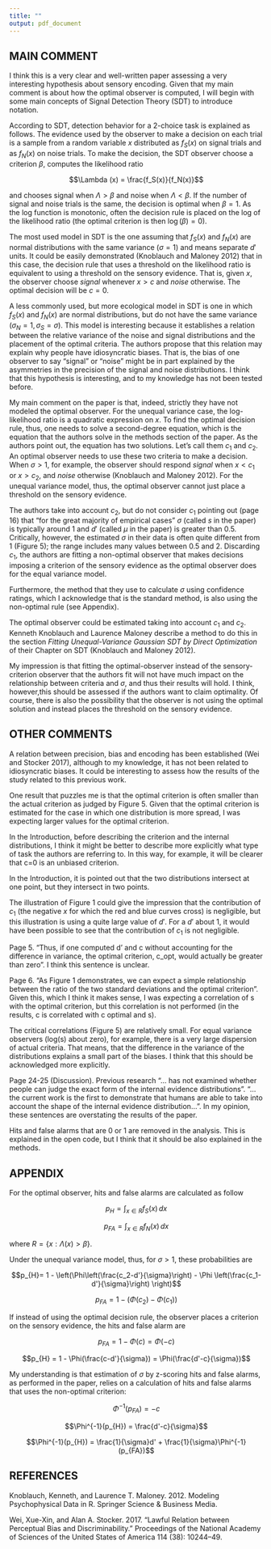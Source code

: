 ```yaml
---
title: ""
output: pdf_document
---
```


## MAIN COMMENT

I think this is a very clear and well-written paper assessing a very interesting hypothesis about sensory encoding. Given that my main comment is about how the optimal observer is computed, I will begin with some main concepts of Signal Detection Theory (SDT) to introduce notation. 

According to SDT, detection behavior for a 2-choice task is explained as follows. The evidence used by the observer to make a decision on each trial is a sample from a random variable $x$ distributed as $f_S(x)$ on signal trials and as $f_N(x)$ on noise trials. To make the decision, the SDT observer choose a criterion $\beta$, computes the likelihood ratio 

$$\Lambda (x) = \frac{f_S(x)}{f_N(x)}$$

and chooses signal when $\Lambda > \beta$ and noise when $\Lambda < \beta$. If the number of signal and noise trials is the same, the decision is optimal when $\beta=1$. As the log function is monotonic, often the decision rule is placed on the log of the likelihood ratio (the optimal criterion is then $\log(\beta) = 0$).

The most used model in SDT is the one assuming that $f_S(x)$ and $f_N(x)$ are normal distributions with the same variance ($\sigma = 1$) and means separate $d'$ units. It could be easily demonstrated (Knoblauch and Maloney 2012) that in this case, the decision rule that uses a threshold on the likelihood ratio is equivalent to using a threshold on the sensory evidence. That is, given $x$, the observer choose *signal* whenever $x>c$ and *noise* otherwise. The optimal decision will be $c = 0$.

A less commonly used, but more ecological model in SDT is one in which $f_S(x)$ and $f_N(x)$ are normal distributions, but do not have the same variance ($\sigma_N = 1, \sigma_S = \sigma$). This model is interesting because it establishes a relation between the relative variance of the noise and signal distributions and the placement of the optimal criteria. The authors propose that this relation may explain why people have idiosyncratic biases. That is, the bias of one observer to say “signal” or “noise” might be in part explained by the asymmetries in the precision of the signal and noise distributions. I think that this hypothesis is interesting, and to my knowledge has not been tested before. 

My main comment on the paper is that, indeed, strictly they have not modeled the optimal observer. For the unequal variance case, the log-likelihood ratio is a quadratic expression on $x$. To find the optimal decision rule, thus, one needs to solve a second-degree equation, which is the equation that the authors solve in the methods section of the paper. As the authors point out, the equation has two solutions. Let’s call them $c_1$ and $c_2$. An optimal observer needs to use these two criteria to make a decision. When $\sigma >1$, for example, the observer should respond *signal* when $x<c_1$ or $x>c_2$, and *noise* otherwise (Knoblauch and Maloney 2012). For the unequal variance model, thus,  the optimal observer cannot just place a threshold on the sensory evidence. 

The authors take into account $c_2$, but do not consider $c_1$ pointing out (page 16) that “for the great majority of empirical cases” $\sigma$ (called $s$ in the paper) is typically around 1 and $d'$ (called $\mu$ in the paper) is greater than 0.5. Critically, however, the estimated $\sigma$ in their data is often quite different from 1 (Figure 5); the range includes many values between 0.5 and 2. Discarding $c_1$, the authors are fitting a non-optimal observer that makes decisions imposing a criterion of the sensory evidence as the optimal observer does for the equal variance model.

Furthermore, the method that they use to calculate $\sigma$ using confidence ratings, which I acknowledge that is the standard method, is also using the non-optimal rule (see Appendix).

The optimal observer could be estimated taking into account $c_1$ and $c_2$. Kenneth Knoblauch and Laurence Maloney describe a method to do this in the section *Fitting Unequal-Variance Gaussian SDT by Direct Optimization* of their Chapter on SDT (Knoblauch and Maloney 2012). 
 
My impression is that fitting the optimal-observer instead of the sensory-criterion observer that the authors fit will not have much impact on the relationship between criteria and $\sigma$, and thus their results will hold. I think, however,this should be assessed if the authors want to claim optimality. Of course, there is also the possibility that the observer is not using the optimal solution and instead places the threshold on the sensory evidence. 

## OTHER COMMENTS

A relation between precision, bias and encoding has been established (Wei and Stocker 2017), although to my knowledge, it has not been related to idiosyncratic biases. It could be interesting to assess how the results of the study related to this previous work. 

One result that puzzles me is that the optimal criterion is often smaller than the actual criterion as judged by Figure 5. Given that the optimal criterion is estimated for the case in which one distribution is more spread, I was expecting larger values for the optimal criterion.

In the Introduction, before describing the criterion and the internal distributions, I think it might be better to describe more explicitly what type of task the authors are referring to. In this way, for example, it will be clearer that c=0 is an unbiased criterion. 

In the Introduction, it is pointed out that the two distributions intersect at one point, but they intersect in two points. 

The illustration of Figure 1 could give the impression that the contribution of $c_1$ (the negative $x$ for which the red and blue curves cross) is negligible, but this illustration is using a quite large value of $d'$. For a $d'$ about 1, it would have been possible to see that the contribution of $c_1$ is not negligible.

Page 5. “Thus, if one computed d’ and c without accounting for the difference in variance, the optimal criterion, c_opt, would actually be greater than zero”. I think this sentence is unclear. 

Page 6. “As Figure 1 demonstrates, we can expect a simple relationship between the ratio of the two standard deviations and the optimal criterion”. Given this, which I think it makes sense, I was expecting a correlation of s with the optimal criterion, but this correlation is not performed (in the results, c is correlated with c optimal and s).

The critical correlations (Figure 5) are relatively small. For equal variance observers (log(s) about zero), for example, there is a very large dispersion of actual criteria. That means, that the difference in the variance of the distributions explains a small part of the biases. I think that this should be acknowledged more explicitly. 

Page 24-25 (Discussion). Previous research “... has not examined whether people can judge the exact form of the internal evidence distributions”. “...the current work is the first to demonstrate that humans are able to take into account the shape of the internal evidence distribution…”. In my opinion, these sentences are overstating the results of the paper. 

Hits and false alarms that are 0 or 1 are removed in the analysis. This is explained in the open code, but I think that it should be also explained in the methods. 

## APPENDIX

For the optimal observer, hits and false alarms are calculated as follow

$$p_{H}=\int_{x \in R} f_S(x) \,dx$$

$$p_{FA}=\int_{x \in R} f_N(x) \,dx$$

where $R=\{x: \Lambda(x) > \beta\}$.

Under the unequal variance model, thus, for $\sigma >1$, these probabilities are

$$p_{H}= 1 - \left(\Phi\left(\frac{c_2-d'}{\sigma}\right) - \Phi \left(\frac{c_1-d'}{\sigma}\right) \right)$$

$$p_{FA}= 1 - \left(\Phi(c_2)- \Phi(c_1)\right)$$

If instead of using the optimal decision rule, the observer places a criterion on the sensory evidence, the hits and false alarm are



$$p_{FA} = 1 - \Phi(c) = \Phi(-c)$$

$$p_{H} = 1 - \Phi(\frac{c-d'}{\sigma}) = \Phi(\frac{d'-c}{\sigma})$$

My understanding is that estimation of $\sigma$ by z-scoring hits and false alarms, as performed in the paper, relies on a calculation of hits and false alarms that uses the non-optimal criterion:

$$\Phi^{-1}(p_{FA}) = -c$$

$$\Phi^{-1}(p_{H}) = \frac{d'-c}{\sigma}$$

$$\Phi^{-1}(p_{H}) = \frac{1}{\sigma}d' + \frac{1}{\sigma}\Phi^{-1}(p_{FA})$$


## REFERENCES

Knoblauch, Kenneth, and Laurence T. Maloney. 2012. Modeling Psychophysical Data in R. Springer Science & Business Media.

Wei, Xue-Xin, and Alan A. Stocker. 2017. “Lawful Relation between Perceptual Bias and Discriminability.” Proceedings of the National Academy of Sciences of the United States of America 114 (38): 10244–49.

